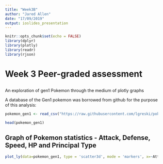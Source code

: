 ```yaml
---
title: "Week3B"
author: "Jared Allen"
date: "17/09/2019"
output: ioslides_presentation
---
```


```r
knitr::opts_chunk$set(echo = FALSE)
library(dplyr)
library(plotly)
library(readr)
library(rjson)

```

# Week 3 Peer-graded assessment

##
An exploration of gen1 Pokemon through the medium of plotly graphs

A database of the Gen1 pokemon was borrowed from github for the purpose of this analysis:

```r
pokemon_gen1 <- read_csv("https://raw.githubusercontent.com/lgreski/pokemonData/master/gen01.csv")

head(pokemon_gen1)

```


## Graph of Pokemon statistics - Attack, Defense, Speed, HP and Principal Type

```r
plot_ly(data=pokemon_gen1, type = 'scatter3d', mode = 'markers', x=~Attack, y=~Defense, z=~Speed, size=~HP, color=~Type1)

```
